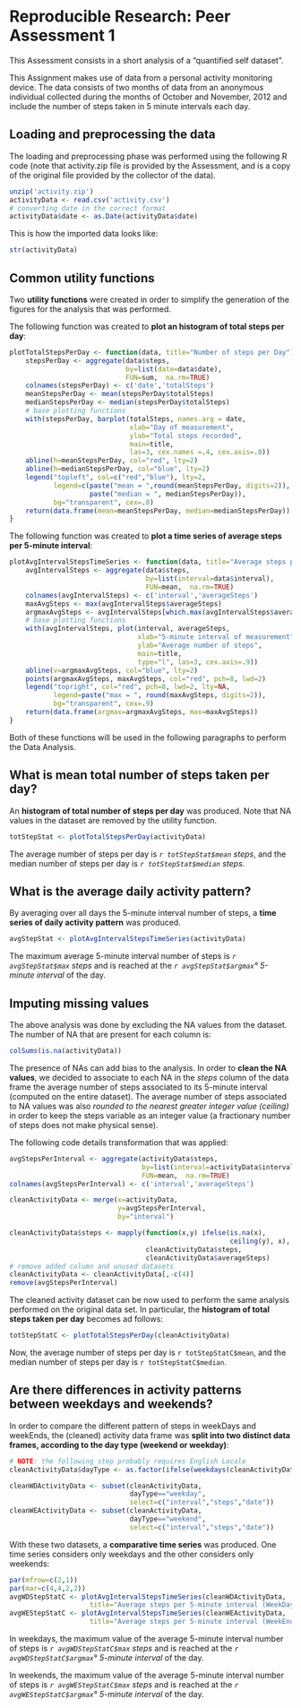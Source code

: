 # Reproducible Research: Peer Assessment 1

This Assessment consists in a short analysis of a "quantified self dataset".

This Assignment makes use of data from a personal activity monitoring device. The data consists of two months of data from an anonymous individual collected during the months of October and November, 2012 and include the number of steps taken in 5 minute intervals each day.

## Loading and preprocessing the data
The loading and preprocessing phase was performed using the following R code (note that activity.zip file is provided by the Assessment, and is a copy of the original file provided by the collector of the data).

```r
unzip('activity.zip')
activityData <- read.csv('activity.csv')
# converting date in the correct format
activityData$date <- as.Date(activityData$date)
```

This is how the imported data looks like:
```r
str(activityData)
```

## Common utility functions
Two **utility functions** were created in order to simplify the generation of the figures for the analysis that was performed.

The following function was created to **plot an histogram of total steps per day**:

```r
plotTotalStepsPerDay <- function(data, title="Number of steps per Day") {
    stepsPerDay <- aggregate(data$steps,
                             by=list(date=data$date),
                             FUN=sum,  na.rm=TRUE)
    colnames(stepsPerDay) <- c('date','totalSteps')
    meanStepsPerDay <- mean(stepsPerDay$totalSteps)
    medianStepsPerDay <- median(stepsPerDay$totalSteps)
    # base plotting functions
    with(stepsPerDay, barplot(totalSteps, names.arg = date,
                              xlab="Day of measurement",
                              ylab="Total steps recorded",
                              main=title,
                              las=3, cex.names =.4, cex.axis=.8))
    abline(h=meanStepsPerDay, col="red", lty=2)
    abline(h=medianStepsPerDay, col="blue", lty=2)
    legend("topleft", col=c("red","blue"), lty=2,
           legend=c(paste("mean = ",round(meanStepsPerDay, digits=2)),
                    paste("median = ", medianStepsPerDay)),
           bg="transparent", cex=.8)
    return(data.frame(mean=meanStepsPerDay, median=medianStepsPerDay))
}
```

The following function was created to **plot a time series of average steps per 5-minute interval**:
```r
plotAvgIntervalStepsTimeSeries <- function(data, title="Average steps per 5-minute interval"){
    avgIntervalSteps <- aggregate(data$steps,
                                  by=list(interval=data$interval),
                                  FUN=mean,  na.rm=TRUE)
    colnames(avgIntervalSteps) <- c('interval','averageSteps')
    maxAvgSteps <- max(avgIntervalSteps$averageSteps)
    argmaxAvgSteps <- avgIntervalSteps[which.max(avgIntervalSteps$averageSteps),]$interval
    # base plotting functions
    with(avgIntervalSteps, plot(interval, averageSteps,
                                xlab="5-minute interval of measurement",
                                ylab="Average number of steps",
                                main=title,
                                type="l", las=3, cex.axis=.9))
    abline(v=argmaxAvgSteps, col="blue", lty=2)
    points(argmaxAvgSteps, maxAvgSteps, col="red", pch=8, lwd=2)
    legend("topright", col="red", pch=8, lwd=2, lty=NA,
           legend=paste("max = ", round(maxAvgSteps, digits=2)),
           bg="transparent", cex=.9)
    return(data.frame(argmax=argmaxAvgSteps, max=maxAvgSteps))
}
```

Both of these functions will be used in the following paragraphs to perform the Data Analysis.

## What is mean total number of steps taken per day?
An **histogram of total number of steps per day** was produced. Note that NA values in the dataset are removed by the utility function.

```r
totStepStat <- plotTotalStepsPerDay(activityData)
```

The average number of steps per day is *`r totStepStat$mean` steps*, and the median number of steps per day is *`r totStepStat$median` steps*.

## What is the average daily activity pattern?
By averaging over all days the 5-minute interval number of steps, a **time series of daily activity pattern** was produced.

```r
avgStepStat <- plotAvgIntervalStepsTimeSeries(activityData)
```

The maximum average 5-minute interval number of steps is *`r avgStepStat$max` steps* and is reached at the *`r avgStepStat$argmax`° 5-minute interval* of the day.

## Imputing missing values
The above analysis was done by excluding the NA values from the dataset. The number of NA that are present for each column is:
```r
colSums(is.na(activityData))
```

The presence of NAs can add bias to the analysis. In order to **clean the NA values**, we decided to associate to each NA in the *steps* column of the data frame the average number of steps associated to its 5-minute interval (computed on the entire dataset). The average number of steps associated to NA values was also *rounded to the nearest greater integer value (ceiling)* in order to keep the steps variable as an integer value (a fractionary number of steps does not make physical sense).

The following code details transformation that was applied:
```r
avgStepsPerInterval <- aggregate(activityData$steps,
                                 by=list(interval=activityData$interval),
                                 FUN=mean,  na.rm=TRUE)
colnames(avgStepsPerInterval) <- c('interval','averageSteps')

cleanActivityData <- merge(x=activityData,
                           y=avgStepsPerInterval,
                           by="interval")

cleanActivityData$steps <- mapply(function(x,y) ifelse(is.na(x),
                                                       ceiling(y), x),
                                  cleanActivityData$steps,
                                  cleanActivityData$averageSteps)
# remove added column and unused datasets
cleanActivityData <- cleanActivityData[,-c(4)]
remove(avgStepsPerInterval)
```

The cleaned activity dataset can be now used to perform the same analysis performed on the original data set. In particular, the **histogram of total steps taken per day** becomes ad follows:
```r
totStepStatC <- plotTotalStepsPerDay(cleanActivityData)
```

Now, the average number of steps per day is `r totStepStatC$mean`, and the median number of steps per day is `r totStepStatC$median`.


## Are there differences in activity patterns between weekdays and weekends?
In order to compare the different pattern of steps in weekDays and weekEnds, the (cleaned) activity data frame was **split into two distinct data frames, according to the day type (weekend or weekday)**:
```r
# NOTE: the following step probably requires English Locale
cleanActivityData$dayType <- as.factor(ifelse(weekdays(cleanActivityData$date) %in% c("Saturday", "Sunday"),"weekend","weekday"))

cleanWDActivityData <- subset(cleanActivityData,
                              dayType=="weekday",
                              select=c("interval","steps","date"))
cleanWEActivityData <- subset(cleanActivityData,
                              dayType=="weekend",
                              select=c("interval","steps","date"))
```

With these two datasets, a **comparative time series** was produced. One time series considers only weekdays and the other considers only weekends:
```r
par(mfrow=c(2,1))
par(mar=c(4,4,2,2))
avgWDStepStatC <- plotAvgIntervalStepsTimeSeries(cleanWDActivityData,
                    title="Average steps per 5-minute interval (WeekDay)")
avgWEStepStatC <- plotAvgIntervalStepsTimeSeries(cleanWEActivityData,
                    title="Average steps per 5-minute interval (WeekEnd)")
```

In weekdays, the maximum value of the average 5-minute interval number of steps is *`r avgWDStepStatC$max` steps* and is reached at the *`r avgWDStepStatC$argmax`° 5-minute interval* of the day.

In weekends, the maximum value of the average 5-minute interval number of steps is *`r avgWEStepStatC$max` steps* and is reached at the *`r avgWEStepStatC$argmax`° 5-minute interval* of the day.
